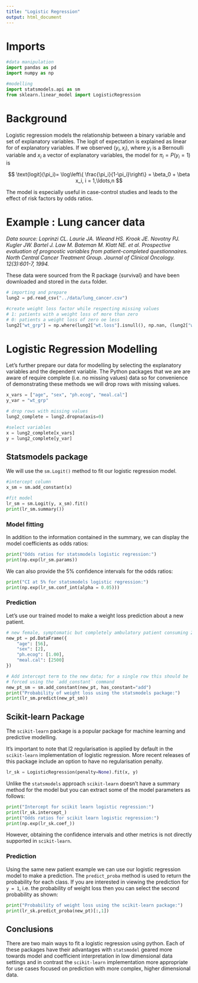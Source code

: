 ```yaml
---
title: "Logistic Regression"
output: html_document
---
```


# Imports
```python
#data manipulation
import pandas as pd
import numpy as np

#modelling
import statsmodels.api as sm
from sklearn.linear_model import LogisticRegression
```


# Background

Logistic regression models the relationship between a binary variable and set of explanatory variables. The logit of expectation is explained as linear for of explanatory variables. If we observed $(y_i, x_i),$ where $y_i$ is a Bernoulli variable and $x_i$ a vector of explanatory variables, the model for $\pi_i = P(y_i=1)$ is

$$
\text{logit}(\pi_i)= \log\left\{ \frac{\pi_i}{1-\pi_i}\right\} = \beta_0 + \beta x_i, i = 1,\ldots,n 
$$ 

The model is especially useful in case-control studies and leads to the effect of risk factors by odds ratios.

# Example : Lung cancer data
*Data source: Loprinzi CL. Laurie JA. Wieand HS. Krook JE. Novotny PJ. Kugler JW. Bartel J. Law M. Bateman M. Klatt NE. et al. Prospective evaluation of prognostic variables from patient-completed questionnaires. North Central Cancer Treatment Group. Journal of Clinical Oncology. 12(3):601-7, 1994.*

These data were sourced from the R package {survival} and have been downloaded and stored in the `data` folder.  

```python
# importing and prepare
lung2 = pd.read_csv("../data/lung_cancer.csv")

#create weight loss factor while respecting missing values
# 1: patients with a weight loss of more than zero
# 0: patients a weight loss of zero oe less
lung2["wt_grp"] = np.where(lung2["wt.loss"].isnull(), np.nan, (lung2["wt.loss"] > 0).astype(int))
```

# Logistic Regression Modelling

Let's further prepare our data for modelling by selecting the explanatory variables and the dependent variable. The Python packages that we are are aware of require complete (i.e. no missing values) data so for convenience of demonstrating these methods we will drop rows with missing values. 

```python
x_vars = ["age", "sex", "ph.ecog", "meal.cal"]
y_var = "wt_grp"

# drop rows with missing values 
lung2_complete = lung2.dropna(axis=0)

#select variables
x = lung2_complete[x_vars]
y = lung2_complete[y_var]
```

## Statsmodels package
We will use the `sm.Logit()` method to fit our logistic regression model.

```python
#intercept column
x_sm = sm.add_constant(x)

#fit model
lr_sm = sm.Logit(y, x_sm).fit() 
print(lr_sm.summary())
```

### Model fitting
In addition to the information contained in the summary, we can display the model coefficients as odds ratios:
```python
print("Odds ratios for statsmodels logistic regression:")
print(np.exp(lr_sm.params))
```

We can also provide the 5% confidence intervals for the odds ratios:
```python
print("CI at 5% for statsmodels logistic regression:")
print(np.exp(lr_sm.conf_int(alpha = 0.05)))
```

### Prediction
Let's use our trained model to make a weight loss prediction about a new patient. 
```python
# new female, symptomatic but completely ambulatory patient consuming 2500 calories
new_pt = pd.DataFrame({
    "age": [56],
    "sex": [2],
    "ph.ecog": [1.00], 
    "meal.cal": [2500]
})

# Add intercept term to the new data; for a single row this should be 
# forced using the `add_constant` command
new_pt_sm = sm.add_constant(new_pt, has_constant="add")
print("Probability of weight loss using the statsmodels package:")
print(lr_sm.predict(new_pt_sm))
```

## Scikit-learn Package

The `scikit-learn` package is a popular package for machine learning and predictive modelling. 

::: {.callout-warning}
It's important to note that l2 regularisation is applied by default in the `scikit-learn` implementation of logistic regression. More recent releases of this package include an option to have no regularisation penalty.  
:::

```python
lr_sk = LogisticRegression(penalty=None).fit(x, y)
```

Unlike the `statsmodels` approach `scikit-learn` doesn't have a summary method for the model but you can extract some of the model parameters as follows:

```python
print("Intercept for scikit learn logistic regression:")
print(lr_sk.intercept_)
print("Odds ratios for scikit learn logistic regression:")
print(np.exp(lr_sk.coef_))
```


However, obtaining the confidence intervals and other metrics is not directly supported in `scikit-learn`. 

### Prediction
Using the same new patient example we can use our logistic regression model to make a prediction. The `predict_proba` method is used to return the probability for each class. If you are interested in viewing the prediction for `y = 1`, i.e. the probability of weight loss then you can select the second probability as shown: 
```python
print("Probability of weight loss using the scikit-learn package:")
print(lr_sk.predict_proba(new_pt)[:,1])
```

## Conclusions

There are two main ways to fit a logistic regression using python. Each of these packages have their advantages with `statsmodel` geared more towards model and coefficient interpretation in low dimensional data settings and in contrast the `scikit-learn` implementation more appropriate for use cases focused on prediction with more complex, higher dimensional data.  